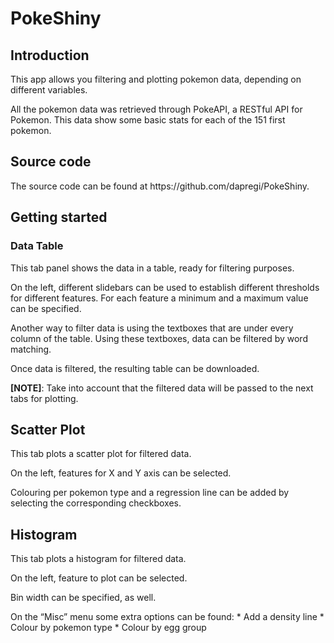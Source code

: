 
# PokeShiny

## Introduction

This app allows you filtering and plotting pokemon data, depending on different variables.

All the pokemon data was retrieved through PokeAPI, a RESTful API for Pokemon. This data show some basic stats for each of the 151 first pokemon.

## Source code

The source code can be found at https://github.com/dapregi/PokeShiny.

## Getting started

### Data Table

This tab panel shows the data in a table, ready for filtering purposes.

On the left, different slidebars can be used to establish different thresholds for different features. For each feature a minimum and a maximum value can be specified.

Another way to filter data is using the textboxes that are under every column of the table. Using these textboxes, data can be filtered by word matching.

Once data is filtered, the resulting table can be downloaded.

**[NOTE]**: Take into account that the filtered data will be passed to the next tabs for plotting.

## Scatter Plot

This tab plots a scatter plot for filtered data.

On the left, features for X and Y axis can be selected.

Colouring per pokemon type and a regression line can be added by selecting the corresponding checkboxes.

## Histogram

This tab plots a histogram for filtered data.

On the left, feature to plot can be selected.

Bin width can be specified, as well.

On the "Misc" menu some extra options can be found:
* Add a density line
* Colour by pokemon type
* Colour by egg group

